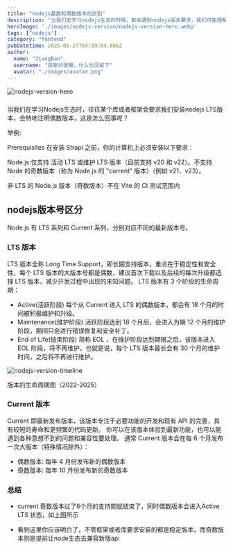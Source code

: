 ```yaml
---
title: "nodejs基数和偶数版本的区别"
description: "当我们去学习nodejs生态的时候，都会遇到nodejs版本要求，我们可能理解为低版本nodejs已经落后了，但是往往有的时候要求却是要我们安装偶数版本，这是为什么呢？"
heroImage: './images/nodejs-version/nodejs-version-hero.webp'
tags: ["nodejs"]
category: "fontend"
pubDatetime: 2025-05-27T04:59:04.866Z
author:
  name: "JiangBao"
  username: "这家伙很懒，什么也没留下"
  avatar: "./images/avatar.png"
---
```



<Image src={nodejsVersionHero} alt="nodejs-version-hero" class="border-4" />


### 

当我们在学习Nodejs生态时，往往某个库或者框架会要求我们安装nodejs LTS版本，会特地注明偶数版本，这是怎么回事呢？

举例:

Prerequisites
在安装 Strapi 之前，你的计算机上必须安装以下要求：

Node.js:仅支持 活动 LTS 或维护 LTS 版本（目前支持 v20 和 v22）。不支持 Node 的奇数版本（称为 Node.js 的 "current" 版本）（例如 v21、v23）。

非 LTS 的 Node.js 版本（奇数版本）不在 Vite 的 CI 测试范围内

## nodejs版本号区分

  Node.js 有 LTS 系列和 Current 系列，分别对应不同的最新版本号。

### LTS 版本

LTS 版本全称 Long Time Support，即长期支持版本，重点在于稳定性和安全性，每个 LTS 版本的大版本号都是偶数，建议首次下载以及后续的每次升级都选择 LTS 版本，减少开发过程中出现的未知问题。 LTS 版本有 3 个阶段的生命周期：

- Active(活跃阶段)
  每个从 Current 进入 LTS 的偶数版本，都会有 18 个月的时间被积极维护和升级。
- Maintenance(维护阶段)
  活跃阶段达到 18 个月后，会进入为期 12 个月的维护阶段，期间只会进行错误修复和安全补丁。
- End of Life(结束阶段)
  简称 EOL ，在维护阶段达到期限之后，该版本进入 EOL 阶段，将不再维护，也就是说，每个 LTS 版本最长会有 30 个月的维护时间，之后将不再进行维护。


<Image src={nodejsVersionTimeline} alt="nodejs-version-timeline" class="border-4" />
<p className='text-center'>版本的生命周期图（2022-2025）</p>

### Current 版本

Current 即最新发布版本，该版本专注于必要功能的开发和现有 API 的完善，具有较短的寿命和更频繁的代码更新。
你可以在该版本体验到最新功能，也可以能遇到各种意想不到的问题和兼容性要处理。
通常 Current 版本会在每 6 个月发布一次大版本（特殊情况除外）：

- 偶数版本:
  每年 4 月份发布新的偶数版本
- 奇数版本:
  每年 10 月份发布新的奇数版本


### 总结

- current 奇数版本过了6个月的支持期就结束了，同时偶数版本会进入Active LTS 状态，如上图所示

- 看到这里你应该明白了，不管框架或者库要求安装的都是稳定版本，而奇数版本则是提前让node生态去兼容新版api